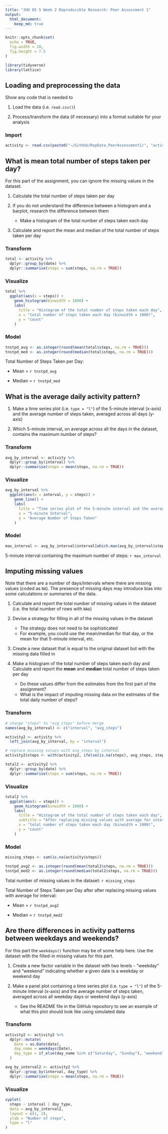 ```yaml
---
title: "JHU DS 5 Week 2 Reproducible Research: Peer Assessment 1"
output: 
  html_document:
    keep_md: true
---
```


```r
knitr::opts_chunk$set(
  echo = TRUE,
  fig.width = 10, 
  fig.height = 7.5
)

library(tidyverse)
library(lattice)
```

## Loading and preprocessing the data

Show any code that is needed to

1. Load the data (i.e. `read.csv()`)

2. Process/transform the data (if necessary) into a format suitable for your analysis

### Import

```r
activity <- read.csv(paste0("~/GitHub/RepData_PeerAssessment1/", "activity.csv"), header = TRUE, as.is = TRUE)
```

## What is mean total number of steps taken per day?

For this part of the assignment, you can ignore the missing values in the dataset.

1. Calculate the total number of steps taken per day

2. If you do not understand the difference between a histogram and a barplot, research the difference between them
    + Make a histogram of the total number of steps taken each day

3. Calculate and report the mean and median of the total number of steps taken per day

### Transform

```r
total <- activity %>%
  dplyr::group_by(date) %>%
  dplyr::summarise(steps = sum(steps, na.rm = TRUE))
```

### Visualize

```r
total %>%
  ggplot(aes(x = steps)) +
    geom_histogram(binwidth = 1000) +
    labs(
      title = "Histogram of the total number of steps taken each day",
      x = "total number of steps taken each day (binwidth = 1000)",
      y = "count"
    )
```

### Model

```r
tnstpd_avg <- as.integer(round(mean(total$steps, na.rm = TRUE)))
tnstpd_med <- as.integer(round(median(total$steps, na.rm = TRUE)))
```

Total Number of Steps Taken per Day:

- Mean = `r tnstpd_avg`

- Median = `r tnstpd_med`

## What is the average daily activity pattern?

1. Make a time series plot (i.e. `type = "l"`) of the 5-minute interval (x-axis) and the average number of steps taken, averaged across all days (y-axis)

2. Which 5-minute interval, on average across all the days in the dataset, contains the maximum number of steps?

### Transform

```r
avg_by_interval <- activity %>%
  dplyr::group_by(interval) %>%
  dplyr::summarise(steps = mean(steps, na.rm = TRUE))
```

### Visualize

```r
avg_by_interval %>%
  ggplot(aes(x = interval, y = steps)) +
    geom_line() +
    labs(
      title = "Time series plot of the 5-minute interval and the average number of steps taken, averaged across all days",
      x = "5-minute Interval",
      y = "Average Number of Steps Taken"
    )
```

### Model

```r
max_interval <- avg_by_interval$interval[which.max(avg_by_interval$steps)]
```

5-minute interval containing the maximum number of steps: `r max_interval`

## Imputing missing values

Note that there are a number of days/intervals where there are missing values (coded as `NA`). The presence of missing days may introduce bias into some calculations or summaries of the data.

1. Calculate and report the total number of missing values in the dataset (i.e. the total number of rows with `NA`s)

2. Devise a strategy for filling in all of the missing values in the dataset
    + The strategy does not need to be sophisticated
    + For example, you could use the mean/median for that day, or the mean for that 5-minute interval, etc.

3. Create a new dataset that is equal to the original dataset but with the missing data filled in

4. Make a histogram of the total number of steps taken each day and Calculate and report the **mean** and **median** total number of steps taken per day
    + Do these values differ from the estimates from the first part of the assignment?
    + What is the impact of imputing missing data on the estimates of the total daily number of steps?

### Transform

```r
# change "steps" to "avg_steps" before merge
names(avg_by_interval) <- c("interval", "avg_steps") 

activity2 <- activity %>%
  left_join(avg_by_interval, by = "interval")

# replace missing values with avg_steps by interval
activity2$steps <- with(activity2, ifelse(is.na(steps), avg_steps, steps))

total2 <- activity2 %>%
  dplyr::group_by(date) %>%
  dplyr::summarise(steps = sum(steps, na.rm = TRUE))
```

### Visualize

```r
total2 %>%
  ggplot(aes(x = steps)) +
    geom_histogram(binwidth = 1000) +
    labs(
      title = "Histogram of the total number of steps taken each day",
      subtitle = "After replacing missing values with average for interval",
      x = "total number of steps taken each day (binwidth = 1000)",
      y = "count"
    )
```

### Model

```r
missing_steps <- sum(is.na(activity$steps))

tnstpd_avg2 <- as.integer(round(mean(total2$steps, na.rm = TRUE)))
tnstpd_med2 <- as.integer(round(median(total2$steps, na.rm = TRUE)))
```

Total number of missing values in the dataset: `r missing_steps`

Total Number of Steps Taken per Day after after replacing missing values with average for interval:

- Mean = `r tnstpd_avg2`

- Median = `r tnstpd_med2`

## Are there differences in activity patterns between weekdays and weekends?

For this part the `weekdays()` function may be of some help here. Use the dataset with the filled-in missing values for this part.

1. Create a new factor variable in the dataset with two levels - "weekday" and "weekend" indicating whether a given date is a weekday or weekend day

2. Make a panel plot containing a time series plot (i.e. `type = "l"`) of the 5-minute interval (x-axis) and the average number of steps taken, averaged across all weekday days or weekend days (y-axis)
    + See the README file in the GitHub repository to see an example of what this plot should look like using simulated data

### Transform

```r
activity2 <- activity2 %>%
  dplyr::mutate(
    Date = as.Date(date),
    day_name = weekdays(Date),
    day_type = if_else(day_name %in% c("Saturday", "Sunday"), "weekend", "weekday")
  )

avg_by_interval2 <- activity2 %>%
  dplyr::group_by(interval, day_type) %>%
  dplyr::summarise(steps = mean(steps, na.rm = TRUE))
```

### Visualize

```r
xyplot(
  steps ~ interval | day_type, 
  data = avg_by_interval2, 
  layout = c(1, 2),
  ylab = "Number of steps",
  type = "l"
)
```
